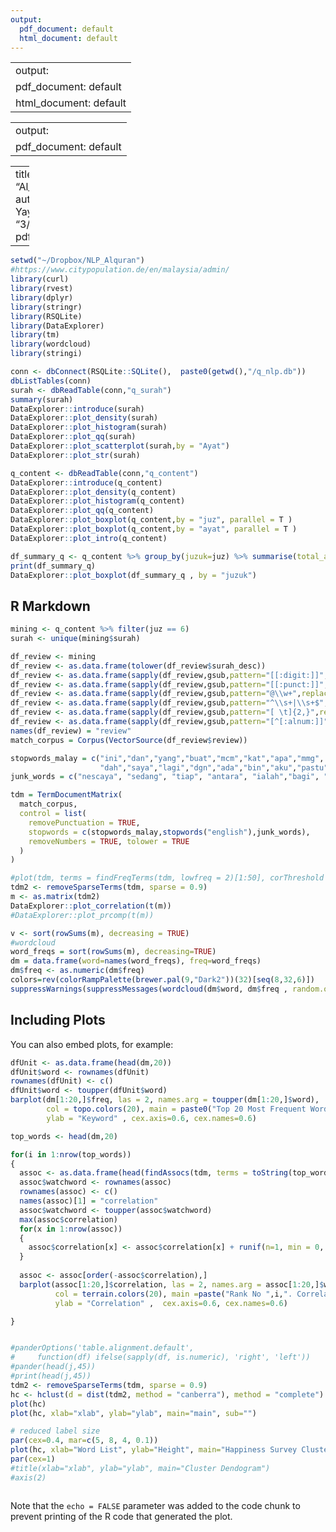 ```yaml
---
output:
  pdf_document: default
  html_document: default
---
```

---
output:
  pdf_document: default
  html_document: default
---
---
output:
  pdf_document: default
---

---
title: "Al_Quran_Analysis"
author: "Fauzy Che Yayah"
date: "3/7/2020"
output: pdf_document

---

```r

setwd("~/Dropbox/NLP_Alquran")
#https://www.citypopulation.de/en/malaysia/admin/
library(curl)
library(rvest)
library(dplyr)
library(stringr)
library(RSQLite)
library(DataExplorer)
library(tm)
library(wordcloud)
library(stringi)

conn <- dbConnect(RSQLite::SQLite(),  paste0(getwd(),"/q_nlp.db"))
dbListTables(conn)
surah <- dbReadTable(conn,"q_surah")
summary(surah)
DataExplorer::introduce(surah)
DataExplorer::plot_density(surah)
DataExplorer::plot_histogram(surah)
DataExplorer::plot_qq(surah)
DataExplorer::plot_scatterplot(surah,by = "Ayat")
DataExplorer::plot_str(surah)

q_content <- dbReadTable(conn,"q_content")
DataExplorer::introduce(q_content)
DataExplorer::plot_density(q_content)
DataExplorer::plot_histogram(q_content)
DataExplorer::plot_qq(q_content)
DataExplorer::plot_boxplot(q_content,by = "juz", parallel = T )
DataExplorer::plot_boxplot(q_content,by = "ayat", parallel = T )
DataExplorer::plot_intro(q_content)

df_summary_q <- q_content %>% group_by(juzuk=juz) %>% summarise(total_ayat = n())
print(df_summary_q)
DataExplorer::plot_boxplot(df_summary_q , by = "juzuk")

```

## R Markdown



```r

mining <- q_content %>% filter(juz == 6) 
surah <- unique(mining$surah)

df_review <- mining
df_review <- as.data.frame(tolower(df_review$surah_desc))
df_review <- as.data.frame(sapply(df_review,gsub,pattern="[[:digit:]]",replacement=" "))
df_review <- as.data.frame(sapply(df_review,gsub,pattern="[[:punct:]]",replacement=" "))
df_review <- as.data.frame(sapply(df_review,gsub,pattern="@\\w+",replacement=" ")) 
df_review <- as.data.frame(sapply(df_review,gsub,pattern="^\\s+|\\s+$",replacement=" "))
df_review <- as.data.frame(sapply(df_review,gsub,pattern="[ \t]{2,}",replacement=" "))
df_review <- as.data.frame(sapply(df_review,gsub,pattern="[^[:alnum:]]",replacement=" "))
names(df_review) = "review"
match_corpus = Corpus(VectorSource(df_review$review))

stopwords_malay = c("ini","dan","yang","buat","mcm","kat","apa","mmg",
                    "dah","saya","lagi","dgn","ada","bin","aku","pastu","untuk","perlu")
junk_words = c("nescaya", "sedang", "tiap", "antara", "ialah","bagi", "dalam", "oleh", "pada", "daripada", "kerana", "dapat", "adalah","kami","sesungguhnya","tidak","itu","kepada","dari","maka","dengan","akan","telah","atau","juga","pula","jika","serta","supaya","mereka","orang","kamu","lah")

tdm = TermDocumentMatrix(
  match_corpus,
  control = list(
    removePunctuation = TRUE,
    stopwords = c(stopwords_malay,stopwords("english"),junk_words),
    removeNumbers = TRUE, tolower = TRUE
  )
)

#plot(tdm, terms = findFreqTerms(tdm, lowfreq = 2)[1:50], corThreshold = 0.5)
tdm2 <- removeSparseTerms(tdm, sparse = 0.9)
m <- as.matrix(tdm2)
DataExplorer::plot_correlation(t(m))
#DataExplorer::plot_prcomp(t(m))

v <- sort(rowSums(m), decreasing = TRUE)
#wordcloud
word_freqs = sort(rowSums(m), decreasing=TRUE) 
dm = data.frame(word=names(word_freqs), freq=word_freqs)
dm$freq <- as.numeric(dm$freq)
colors=rev(colorRampPalette(brewer.pal(9,"Dark2"))(32)[seq(8,32,6)])
suppressWarnings(suppressMessages(wordcloud(dm$word, dm$freq , random.order=F, colors = colors, min.freq=1, max.words=100 ,  rot.per=0.55, scale = c(5,1))))

```

## Including Plots

You can also embed plots, for example:

```r

dfUnit <- as.data.frame(head(dm,20))
dfUnit$word <- rownames(dfUnit)
rownames(dfUnit) <- c()
dfUnit$word <- toupper(dfUnit$word)
barplot(dm[1:20,]$freq, las = 2, names.arg = toupper(dm[1:20,]$word),
        col = topo.colors(20), main = paste0("Top 20 Most Frequent Words - ", stri_unescape_unicode(surah) ),
        ylab = "Keyword" , cex.axis=0.6, cex.names=0.6)

top_words <- head(dm,20)

for(i in 1:nrow(top_words))
{
  assoc <- as.data.frame(head(findAssocs(tdm, terms = toString(top_words$word[i]),corlimit = 0.00001),100000))
  assoc$watchword <- rownames(assoc)
  rownames(assoc) <- c()
  names(assoc)[1] = "correlation"
  assoc$watchword <- toupper(assoc$watchword)
  max(assoc$correlation)
  for(x in 1:nrow(assoc))
  {
    assoc$correlation[x] <- assoc$correlation[x] + runif(n=1, min = 0, max = (1-assoc$correlation[x]))/100
  }
  
  assoc <- assoc[order(-assoc$correlation),]
  barplot(assoc[1:20,]$correlation, las = 2, names.arg = assoc[1:20,]$watchword,
          col = terrain.colors(20), main =paste("Rank No ",i,". Correlation of Keyword '",toupper(top_words$word[i]),"'.",sep = ""),
          ylab = "Correlation" ,  cex.axis=0.6, cex.names=0.6)

}


#panderOptions('table.alignment.default',
#     function(df) ifelse(sapply(df, is.numeric), 'right', 'left'))
#pander(head(j,45))
#print(head(j,45))
tdm2 <- removeSparseTerms(tdm, sparse = 0.9)
hc <- hclust(d = dist(tdm2, method = "canberra"), method = "complete")
plot(hc)
plot(hc, xlab="xlab", ylab="ylab", main="main", sub="")

# reduced label size
par(cex=0.4, mar=c(5, 8, 4, 0.1))
plot(hc, xlab="Word List", ylab="Height", main="Happiness Survey Cluster Canberra Dendogram", sub="", axes=TRUE)
par(cex=1)
#title(xlab="xlab", ylab="ylab", main="Cluster Dendogram")
#axis(2)



```

Note that the `echo = FALSE` parameter was added to the code chunk to prevent printing of the R code that generated the plot.

